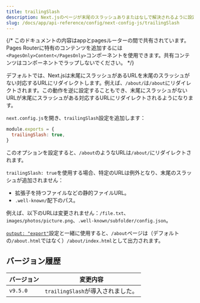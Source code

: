 ```yaml
---
title: trailingSlash
description: Next.jsのページが末尾のスラッシュありまたはなしで解決されるように設定する。
slug: /docs/app/api-reference/config/next-config-js/trailingSlash
---
```


{/* このドキュメントの内容はappとpagesルーターの間で共有されています。Pages Routerに特有のコンテンツを追加するには`<PagesOnly>Content</PagesOnly>`コンポーネントを使用できます。共有コンテンツはコンポーネントでラップしないでください。 */}

デフォルトでは、Next.jsは末尾にスラッシュがあるURLを末尾のスラッシュがない対応するURLにリダイレクトします。例えば、`/about/`は`/about`にリダイレクトされます。この動作を逆に設定することもでき、末尾にスラッシュがないURLが末尾にスラッシュがある対応するURLにリダイレクトされるようになります。

`next.config.js`を開き、`trailingSlash`設定を追加します：

```js filename="next.config.js"
module.exports = {
  trailingSlash: true,
}
```

このオプションを設定すると、`/about`のようなURLは`/about/`にリダイレクトされます。

`trailingSlash: true`を使用する場合、特定のURLは例外となり、末尾のスラッシュが追加されません：

- 拡張子を持つファイルなどの静的ファイルURL。
- `.well-known/`配下のパス。

例えば、以下のURLは変更されません：`/file.txt`、`images/photos/picture.png`、`.well-known/subfolder/config.json`。

[`output: "export"`](/docs/app/guides/static-exports)設定と一緒に使用すると、`/about`ページは（デフォルトの`/about.html`ではなく）`/about/index.html`として出力されます。

## バージョン履歴

| バージョン | 変更内容                |
| -------- | ---------------------- |
| `v9.5.0` | `trailingSlash`が導入されました。 |
